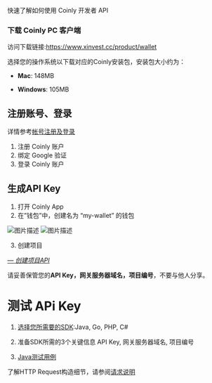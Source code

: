 快速了解如何使用 Coinly 开发者 API

### 下载 Coinly PC 客户端 ###
访问下载链接:https://www.xinvest.cc/product/wallet

选择您的操作系统以下载对应的Coinly安装包，安装包大小约为：

- **Mac**: 148MB

- **Windows**: 105MB

[](https://github.com/yuh439675-create/Mint_Work/tree/main/docs/image/Snipaste_2025-09-15_14-02-08.png)
## 注册账号、登录 ##
详情参考[帐号注册及登录](https://yuh439675-create.github.io/Coinly_work/%E8%B4%A6%E5%8F%B7%E6%B3%A8%E5%86%8C%E5%8F%8A%E7%99%BB%E5%BD%95/login.html)

1. 注册 Coinly 账户
2. 绑定 Google 验证
3. 登录 Coinly 账户

## 生成API Key ##
1. 打开 Coinly App
2. 在”钱包”中，创建名为 “my-wallet” 的钱包

![图片描述](/docs/image/Snipaste_2025-09-03_14-23-56.png)
![图片描述](/docs/image/Snipaste_2025-09-03_14-30-24.png)

3. 创建项目

[*— 创建项目API*](https://yuh439675-create.github.io/Coinly_work/%E5%88%9B%E5%BB%BA%E9%A1%B9%E7%9B%AE/qb.html)

请妥善保管您的**API Key，网关服务器域名，项目编号**，不要与他人分享。
# 测试 APi Key #

1. [选择您所需要的SDK](/docs/SDK和工具/SDK支持):Java, Go, PHP, C#

2. 准备SDK所需的3个关键信息 API Key, 网关服务器域名, 项目编号

3. [Java测试用例]()

了解HTTP Request构造细节，请参阅[请求说明](/docs/API参考/请求说明)


